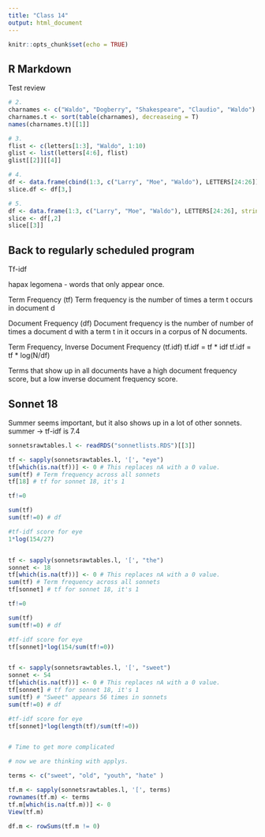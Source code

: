 ```yaml
---
title: "Class 14"
output: html_document
---
```


```r
knitr::opts_chunk$set(echo = TRUE)
```

## R Markdown

Test review


```r
# 2.
charnames <- c("Waldo", "Dogberry", "Shakespeare", "Claudio", "Waldo")
charnames.t <- sort(table(charnames), decreaseing = T)
names(charnames.t)[[1]]

# 3.
flist <- c(letters[1:3], "Waldo", 1:10)
glist <- list(letters[4:6], flist)
glist[[2]][[4]]

# 4.
df <- data.frame(cbind(1:3, c("Larry", "Moe", "Waldo"), LETTERS[24:26]), stringsAsFactors = F)
slice.df <- df[3,]

# 5.
df <- data.frame(1:3, c("Larry", "Moe", "Waldo"), LETTERS[24:26], stringsAsFactors = F)
slice <- df[,2]
slice[[3]]

```

## Back to regularly scheduled program

Tf-idf

hapax legomena - words that only appear once.

Term Frequency (tf)
Term frequency is the number of times a term t occurs in document d

Document Frequency (df)
Document frequency is the number of number of times a document d with a term t in it occurs in a corpus of N documents.

Term Frequency, Inverse Document Frequency (tf.idf)
tf.idf = tf * idf
tf.idf = tf * log(N/df)

Terms that show up in all documents have a high document frequency score, but a low inverse document frequency score.


## Sonnet 18
Summer seems important, but it also shows up in a lot of other sonnets.
summer -> tf-idf is 7.4



```r

sonnetsrawtables.l <- readRDS("sonnetlists.RDS")[[3]]

tf <- sapply(sonnetsrawtables.l, '[', "eye")
tf[which(is.na(tf))] <- 0 # This replaces nA with a 0 value.
sum(tf) # Term frequency across all sonnets
tf[18] # tf for sonnet 18, it's 1

tf!=0

sum(tf)
sum(tf!=0) # df

#tf-idf score for eye
1*log(154/27)


tf <- sapply(sonnetsrawtables.l, '[', "the")
sonnet <- 18
tf[which(is.na(tf))] <- 0 # This replaces nA with a 0 value.
sum(tf) # Term frequency across all sonnets
tf[sonnet] # tf for sonnet 18, it's 1

tf!=0

sum(tf)
sum(tf!=0) # df

#tf-idf score for eye
tf[sonnet]*log(154/sum(tf!=0))


tf <- sapply(sonnetsrawtables.l, '[', "sweet")
sonnet <- 54
tf[which(is.na(tf))] <- 0 # This replaces nA with a 0 value.
tf[sonnet] # tf for sonnet 18, it's 1
sum(tf) # "Sweet" appears 56 times in sonnets
sum(tf!=0) # df

#tf-idf score for eye
tf[sonnet]*log(length(tf)/sum(tf!=0))


# Time to get more complicated

# now we are thinking with applys.

terms <- c("sweet", "old", "youth", "hate" )

tf.m <- sapply(sonnetsrawtables.l, '[', terms)
rownames(tf.m) <- terms
tf.m[which(is.na(tf.m))] <- 0
View(tf.m)

df.m <- rowSums(tf.m != 0)

```


